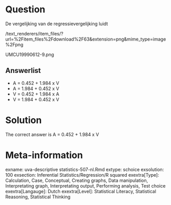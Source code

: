 Question
========

De vergelijking van de regressievergelijking luidt 

 /text_renderers/item_files/?url=%2Fitem_files%2Fdownload%2F63&extension=png&mime_type=image%2Fpng 

 UMCU19990612-9.png 

Answerlist
----------
* A = 0.452 + 1.984 x V
* A = 1.984 + 0.452 x V
* V = 0.452 + 1.984 x A
* V = 1.984 + 0.452 x V

Solution
========

The correct answer is  A = 0.452 + 1.984 x V 

Meta-information
================
exname: uva-descriptive statistics-507-nl.Rmd 
extype: schoice 
exsolution: 100 
exsection: Inferential Statistics/Regression/R squared
exextra[Type]: Calculation, Case, Conceptual, Creating graphs, Data manipulation, Interpretating graph, Interpretating output, Performing analysis, Test choice 
exextra[Langauge]: Dutch 
exextra[Level]: Statistical Literacy, Statistical Reasoning, Statistical Thinking 
